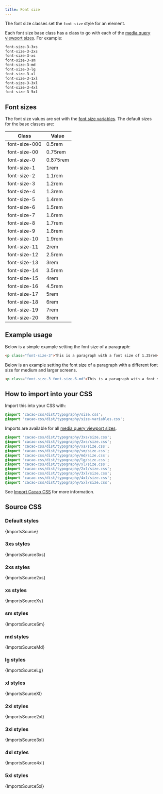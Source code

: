 ```yaml
---
title: Font size
---
```


The font size classes set the `font-size` style for an element.

Each font size base class has a class to go with each of the [media query viewport sizes](/styles/media#viewport-media-queries). For example:

```css
font-size-3-3xs
font-size-3-2xs
font-size-3-xs
font-size-3-sm
font-size-3-md
font-size-3-lg
font-size-3-xl
font-size-3-1xl
font-size-3-3xl
font-size-3-4xl
font-size-3-5xl
```

## Font sizes

The font size values are set with the [font size variables](/styles/typography/size-variables). The default sizes for the base classes are:

| Class | Value |
|----------|-------|
| font-size-000 | 0.5rem |
| font-size-00 | 0.75rem |
| font-size-0 | 0.875rem |
| font-size-1 | 1rem |
| font-size-2 | 1.1rem |
| font-size-3 | 1.2rem |
| font-size-4 | 1.3rem |
| font-size-5 | 1.4rem |
| font-size-6 | 1.5rem |
| font-size-7 | 1.6rem |
| font-size-8 | 1.7rem |
| font-size-9 | 1.8rem |
| font-size-10 | 1.9rem |
| font-size-11 | 2rem |
| font-size-12 | 2.5rem |
| font-size-13 | 3rem |
| font-size-14 | 3.5rem |
| font-size-15 | 4rem |
| font-size-16 | 4.5rem |
| font-size-17 | 5rem |
| font-size-18 | 6rem |
| font-size-19 | 7rem |
| font-size-20 | 8rem |

## Example usage

Below is a simple example setting the font size of a paragraph:

```html
<p class="font-size-3">This is a paragraph with a font size of 1.25rem</p>
```

Below is an example setting the font size of a paragraph with a different font size for medium and larger screens.

```html
<p class="font-size-3 font-size-6-md">This is a paragraph with a font size of 1.25rem for small screens and 2rem for medium and larger screens.</p>
```

## How to import into your CSS

Import this into your CSS with:

```css
@import 'cacao-css/dist/typography/size.css';
@import 'cacao-css/dist/typography/size-variables.css';
```

Imports are available for all [media query viewport sizes](/styles/media#viewport-media-queries).

```css
@import 'cacao-css/dist/typography/3xs/size.css';
@import 'cacao-css/dist/typography/2xs/size.css';
@import 'cacao-css/dist/typography/xs/size.css';
@import 'cacao-css/dist/typography/sm/size.css';
@import 'cacao-css/dist/typography/md/size.css';
@import 'cacao-css/dist/typography/lg/size.css';
@import 'cacao-css/dist/typography/xl/size.css';
@import 'cacao-css/dist/typography/2xl/size.css';
@import 'cacao-css/dist/typography/3xl/size.css';
@import 'cacao-css/dist/typography/4xl/size.css';
@import 'cacao-css/dist/typography/5xl/size.css';
```

See [Import Cacao CSS](/import) for more information.

## Source CSS

<!-- markdownlint-disable -->

### Default styles

<CodeBlock language="css" title="typography/size.css">{ImportsSource}</CodeBlock>

### 3xs styles

<CodeBlock language="css" title="typography/3xs/size.css">{ImportsSource3xs}</CodeBlock>

### 2xs styles

<CodeBlock language="css" title="typography/2xs/size.css">{ImportsSource2xs}</CodeBlock>

### xs styles

<CodeBlock language="css" title="typography/xs/size.css">{ImportsSourceXs}</CodeBlock>

### sm styles

<CodeBlock language="css" title="typography/sm/size.css">{ImportsSourceSm}</CodeBlock>

### md styles

<CodeBlock language="css" title="typography/md/size.css">{ImportsSourceMd}</CodeBlock>

### lg styles

<CodeBlock language="css" title="typography/lg/size.css">{ImportsSourceLg}</CodeBlock>

### xl styles

<CodeBlock language="css" title="typography/xl/size.css">{ImportsSourceXl}</CodeBlock>

### 2xl styles

<CodeBlock language="css" title="typography/2xl/size.css">{ImportsSource2xl}</CodeBlock>

### 3xl styles

<CodeBlock language="css" title="typography/3xl/size.css">{ImportsSource3xl}</CodeBlock>

### 4xl styles

<CodeBlock language="css" title="typography/4xl/size.css">{ImportsSource4xl}</CodeBlock>

### 5xl styles

<CodeBlock language="css" title="typography/5xl/size.css">{ImportsSource5xl}</CodeBlock>
